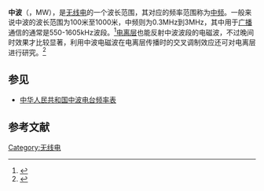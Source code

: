 {{expand|time=2013-01-31T02:59:04+00:00}}
'''中波'''（{{lang-en|Medium wave}}，MW），是[[无线电|无线电]]的一个波长范围，其对应的频率范围称为[[中频|中频]]。一般来说中波的波长范围为100米至1000米，中频则为0.3MHz到3MHz，其中用于[[广播|广播]]通信的通常是550-1605kHz波段。<ref>{{Cite web |url=http://www.rachina.org.cn/a/kepuyuandi/jichuzhishi/2010/0205/209.html |title=无线电波的波段划分和应用 |access-date=2010-11-18 |archive-url=https://web.archive.org/web/20100623013441/http://www.rachina.org.cn/a/kepuyuandi/jichuzhishi/2010/0205/209.html |archive-date=2010-06-23 |dead-url=yes }}</ref>[[电离层|电离层]]也能反射中波波段的电磁波，不过晚间时效果才比较显著，利用中波电磁波在电离层传播时的交叉调制效应还可对电离层进行研究。<ref>{{Cite web |url=http://www.shrc.gov.cn/zsc/ShowArticle.asp?ArticleID=119 |title=无线电波传播  |accessdate=2010-11-18 |archive-date=2012-08-05 |archive-url=https://archive.is/20120805130220/http://www.shrc.gov.cn/zsc/ShowArticle.asp?ArticleID=119 |dead-url=no }}</ref>

==参见==
*[[中华人民共和国中波电台频率表|中华人民共和国中波电台频率表]]

==参考文献==
<div class="references-small">
<references></references>
</div>
{{EMSpectrum}}
{{广播}}
[[Category:无线电|Category:无线电]]